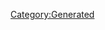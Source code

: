 {{Database/Costume/CostumeInfo
 |ID=283
 |DivaId=7
 |PrismCostumeId=33
 |Enabled=2
 |SkillId=23
 |EODICFLJAKO=False
 |AGBPBDODKBK=1
 |HMCOGDICFNB=1
 |LevelMax=4
 |HGBJODBCJDA=4
 |EGLDFPILJLG=0
 |GLEEPAFMPLO=False
 |IIELLEPEEFH=4800
}}
[[Category:Generated]]
